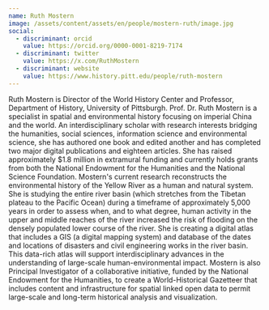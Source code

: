 ```yaml
---
name: Ruth Mostern
image: /assets/content/assets/en/people/mostern-ruth/image.jpg
social:
  - discriminant: orcid
    value: https://orcid.org/0000-0001-8219-7174
  - discriminant: twitter
    value: https://x.com/RuthMostern
  - discriminant: website
    value: https://www.history.pitt.edu/people/ruth-mostern
---
```

Ruth Mostern is Director of the World History Center and Professor, Department of History, University of Pittsburgh.
Prof. Dr. Ruth Mostern is a specialist in spatial and environmental history focusing on imperial China and the world. An interdisciplinary scholar with research interests bridging the humanities, social sciences, information science and environmental science, she has authored one book and edited another and has completed two major digital publications and eighteen articles. She has raised approximately $1.8 million in extramural funding and currently holds grants from both the National Endowment for the Humanities and the National Science Foundation.
Mostern's current research reconstructs the environmental history of the Yellow River as a human and natural system. She is studying the entire river basin (which stretches from the Tibetan plateau to the Pacific Ocean) during a timeframe of approximately 5,000 years in order to assess when, and to what degree, human activity in the upper and middle reaches of the river increased the risk of flooding on the densely populated lower course of the river. She is creating a digital atlas that includes a GIS (a digital mapping system) and database of the dates and locations of disasters and civil engineering works in the river basin. This data-rich atlas will support interdisciplinary advances in the understanding of large-scale human-environmental impact.
Mostern is also Principal Investigator of a collaborative initiative, funded by the National Endowment for the Humanities, to create a World-Historical Gazetteer that includes content and infrastructure for spatial linked open data to permit large-scale and long-term historical analysis and visualization.